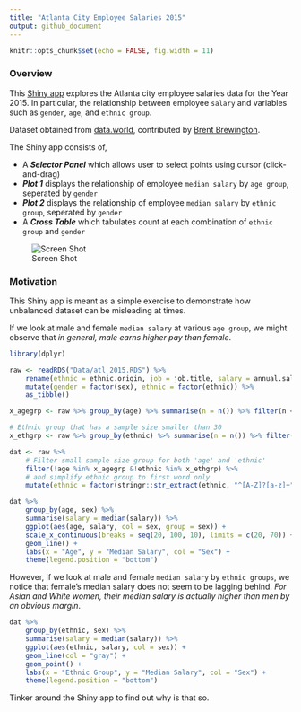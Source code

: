 ```yaml
---
title: "Atlanta City Employee Salaries 2015"
output: github_document
---
```


```r
knitr::opts_chunk$set(echo = FALSE, fig.width = 11)
```

### Overview

This [Shiny app](https://tmasjc.shinyapps.io/atl_salary_data/) explores the Atlanta city employee salaries data for the Year 2015. In particular, the relationship between employee ``salary`` and variables such as ``gender``, ``age``, and ``ethnic group``.

Dataset obtained from [data.world](https://data.world/brentbrewington/atlanta-city-employee-salaries), contributed by [Brent Brewington](https://github.com/bbrewington/atlanta-salary-data).

The Shiny app consists of,

- A **_Selector Panel_** which allows user to select points using cursor (click-and-drag)
- **_Plot 1_** displays the relationship of employee ``median salary`` by ``age group``, seperated by ``gender``
- **_Plot 2_** displays the relationship of employee ``median salary`` by ``ethnic group``, seperated by ``gender``
- A **_Cross Table_** which tabulates count at each combination of ``ethnic group`` and ``gender``

![Screen Shot](ss.png)

### Motivation

This Shiny app is meant as a simple exercise to demonstrate how unbalanced dataset can be misleading at times. 

If we look at male and female ``median salary`` at various ``age group``, we might observe that *in general, male earns higher pay than female*.

```r
library(dplyr)

raw <- readRDS("Data/atl_2015.RDS") %>% 
    rename(ethnic = ethnic.origin, job = job.title, salary = annual.salary) %>% 
    mutate(gender = factor(sex), ethnic = factor(ethnic)) %>% 
    as_tibble()

x_agegrp <- raw %>% group_by(age) %>% summarise(n = n()) %>% filter(n < 10) %>% pull(age) 

# Ethnic group that has a sample size smaller than 30
x_ethgrp <- raw %>% group_by(ethnic) %>% summarise(n = n()) %>% filter(n < 30) %>% droplevels() %>% pull(ethnic) 

dat <- raw %>% 
    # Filter small sample size group for both 'age' and 'ethnic'
    filter(!age %in% x_agegrp &!ethnic %in% x_ethgrp) %>% 
    # and simplify ethnic group to first word only
    mutate(ethnic = factor(stringr::str_extract(ethnic, "^[A-Z]?[a-z]+")))
```

```r
dat %>%
    group_by(age, sex) %>% 
    summarise(salary = median(salary)) %>% 
    ggplot(aes(age, salary, col = sex, group = sex)) + 
    scale_x_continuous(breaks = seq(20, 100, 10), limits = c(20, 70)) +
    geom_line() + 
    labs(x = "Age", y = "Median Salary", col = "Sex") +
    theme(legend.position = "bottom")
```

However, if we look at male and female ``median salary`` by ``ethnic groups``, we notice that female's median salary does not seem to be lagging behind. *For Asian and White women, their median salary is actually higher than men by an obvious margin*.

```r
dat %>% 
    group_by(ethnic, sex) %>% 
    summarise(salary = median(salary)) %>% 
    ggplot(aes(ethnic, salary, col = sex)) +
    geom_line(col = "gray") +
    geom_point() +
    labs(x = "Ethnic Group", y = "Median Salary", col = "Sex") +
    theme(legend.position = "bottom")
```

Tinker around the Shiny app to find out why is that so.
